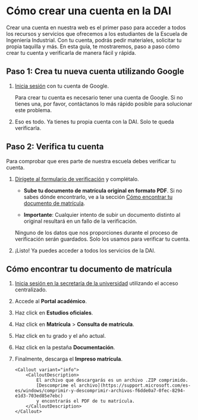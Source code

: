 
# Cómo crear una cuenta en la DAI

Crear una cuenta en nuestra web es el primer paso para acceder a todos los
recursos y servicios que ofrecemos a los estudiantes de la Escuela de
Ingeniería Industrial. Con tu cuenta, podrás pedir materiales, solicitar
tu propia taquilla y más. En esta guía, te mostraremos, paso a paso cómo
crear tu cuenta y verificarla de manera fácil y rápida.

## Paso 1: Crea tu nueva cuenta utilizando Google

1.  [Inicia sesión](https://dai.uvigo.es/auth/sign-in) con tu cuenta de Google.

    <Callout variant="warning">
        <CalloutDescription>
            Para crear tu cuenta es necesario tener una cuenta de Google. Si no
            tienes una, por favor, contáctanos lo más rápido posible para
            solucionar este problema.
        </CalloutDescription>
    </Callout>

2.  Eso es todo. Ya tienes tu propia cuenta con la DAI. Solo te queda verificarla.

## Paso 2: Verifica tu cuenta

Para comprobar que eres parte de nuestra escuela debes verificar tu cuenta.

1.  [Dirígete al formulario de verificación](https://dai.uvigo.es/dashboard/verificar-mi-cuenta)
    y complétalo.

    -   **Sube tu documento de matrícula original en formato PDF**. Si no
        sabes dónde encontrarlo, ve a la sección
        [Cómo encontrar tu documento de matrícula](https://dai.uvigo.es/guias/servicios/como-crear-una-cuenta-en-la-dai#cómo-encontrar-tu-documento-de-matrícula).

    -   **Importante**: Cualquier intento de subir un documento distinto al
        original resultará en un fallo de la verificación.

    <Callout variant="info">
        <CalloutDescription>
            Ninguno de los datos que nos proporciones durante el proceso de
            verificación serán guardados. Solo los usamos para verificar tu
            cuenta.
        </CalloutDescription>
    </Callout>

2.  ¡Listo! Ya puedes acceder a todos los servicios de la DAI.

## Cómo encontrar tu documento de matrícula

1.  [Inicia sesión en la secretaría de la universidad](https://secretaria.uvigo.gal/)
    utilizando el acceso centralizado.
2.  Accede al __Portal académico__.
3.  Haz click en __Estudios oficiales__.
4.  Haz click en __Matrícula__ > __Consulta de matrícula__.
5.  Haz click en tu grado y el año actual.
6.  Haz click en la pestaña __Documentación__.
7.  Finalmente, descarga el __Impreso matrícula__.

        <Callout variant="info">
            <CalloutDescription>
                El archivo que descargarás es un archivo .ZIP comprimido.
                [Descomprime el archivo](https://support.microsoft.com/es-es/windows/comprimir-y-descomprimir-archivos-f6dde0a7-0fec-8294-e1d3-703ed85e7ebc)
                y encontrarás el PDF de tu matrícula.
            </CalloutDescription>
        </Callout>


